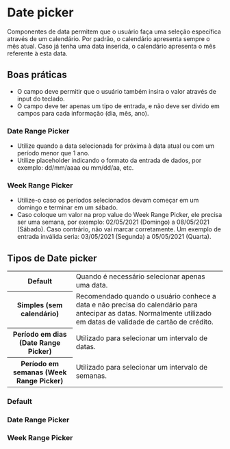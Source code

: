 
# Date picker

Componentes de data permitem que o usuário faça uma seleção específica através de um calendário. Por padrão, o calendário apresenta sempre o mês atual. Caso já tenha uma data inserida, o calendário apresenta o mês referente à esta data.

## Boas práticas

- O campo deve permitir que o usuário também insira o valor através de input do teclado.
- O campo deve ter apenas um tipo de entrada, e não deve ser divido em campos para cada informação (dia, mês, ano).

### Date Range Picker

- Utilize quando a data selecionada for próxima à data atual ou com um período menor que 1 ano.
- Utilize placeholder indicando o formato da entrada de dados, por exemplo: dd/mm/aaaa ou mm/dd/aa, etc.

### Week Range Picker

- Utilize-o caso os períodos selecionados devam começar em um domingo e terminar em um sábado.
- Caso coloque um valor na prop value do Week Range Picker, ele precisa ser uma semana, por exemplo: 02/05/2021 (Domingo) a 08/05/2021 (Sábado). Caso contrário, não vai marcar corretamente. Um exemplo de entrada inválida seria: 03/05/2021 (Segunda) a 05/05/2021 (Quarta).

## Tipos de Date picker

<table>
  <tbody>
    <tr>
      <th width={160}>Default</th>
      <td>Quando é necessário selecionar apenas uma data.</td>
    </tr>
    <tr>
      <th>Simples (sem calendário)</th>
      <td>
        Recomendado quando o usuário conhece a data e não precisa do calendário para antecipar as datas. Normalmente
        utilizado em datas de validade de cartão de crédito.
      </td>
    </tr>
    <tr>
      <th>Período em dias (Date Range Picker)</th>
      <td>Utilizado para selecionar um intervalo de datas.</td>
    </tr>
    <tr>
      <th>Período em semanas (Week Range Picker)</th>
      <td>Utilizado para selecionar um intervalo de semanas.</td>
    </tr>
  </tbody>
</table>

### Default

<Demo src='pages/components/date-picker/DatePickerExample' />

### Date Range Picker

<Demo src='pages/components/date-picker/DateRangePickerExample' />

### Week Range Picker

<Demo src='pages/components/date-picker/WeekRangePickerExample' />
